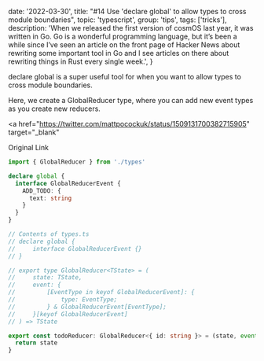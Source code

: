 
  date: '2022-03-30',
  title: "#14 Use 'declare global' to allow types to cross module boundaries",
  topic: 'typescript',
  group: 'tips',
  tags: ['tricks'],
  description:
    'When we released the first version of cosmOS last year, it was written in Go. Go is a wonderful programming language, but it’s been a while since I’ve seen an article on the front page of Hacker News about rewriting some important tool in Go and I see articles on there about rewriting things in Rust every single week.',
}


declare global is a super useful tool for when you want to allow types to cross module boundaries.

Here, we create a GlobalReducer type, where you can add new event types as you create new reducers.

<a
  href="https://twitter.com/mattpocockuk/status/1509131700382715905"
  target="_blank"
>
  Original Link
</a>

```ts
import { GlobalReducer } from './types'

declare global {
  interface GlobalReducerEvent {
    ADD_TODO: {
      text: string
    }
  }
}

// Contents of types.ts
// declare global {
//     interface GlobalReducerEvent {}
// }

// export type GlobalReducer<TState> = (
//     state: TState,
//     event: {
//         [EventType in keyof GlobalReducerEvent]: {
//             type: EventType;
//         } & GlobalReducerEvent[EventType];
//     }[keyof GlobalReducerEvent]
// ) => TState

export const todoReducer: GlobalReducer<{ id: string }> = (state, event) => {
  return state
}
```
